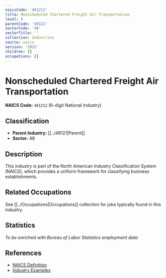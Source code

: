 ```yaml
---
naicsCode: '481212'
title: Nonscheduled Chartered Freight Air Transportation
level: 6
parentCode: '48121'
sectorCode: '48'
sectorTitle: ''
collection: Industries
source: naics
version: '2022'
children: []
occupations: []
---
```

# Nonscheduled Chartered Freight Air Transportation

**NAICS Code:** `481212` (6-digit National Industry)

## Classification

- **Parent Industry:** [[../48121|Parent]]
- **Sector:** 48

## Description

This industry is part of the North American Industry Classification System (NAICS), which provides a uniform framework for classifying business establishments.

## Related Occupations

See [[../Occupations|Occupations]] collection for jobs typically found in this industry.

## Statistics

*To be enriched with Bureau of Labor Statistics employment data*

## References

- [NAICS Definition](https://www.census.gov/naics/)
- [Industry Examples](https://www.census.gov/naics/2022NAICS/)
